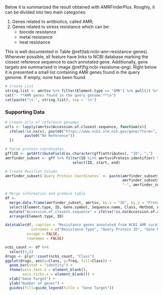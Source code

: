 
Below it is summarized the result obtained with AMRFinderPlus. Roughly, it can be divided into two main categories: 

1. Genes related to antibiotics, called AMR;
2. Genes related to stress resistance which can be:
    + biocide resistance
    + metal resistance
    + heat resistance

This is well documented in Table \@ref(tab:ncbi-amr-resistance-genes). Whenever possible, all feature have links to NCBI database marking the closest reference sequence to each annotated gene. Additionally, gene targets are summarised in image \@ref(fig:ncbi-resistome-png). Right below it is presented a small list containing AMR genes found in the query genome. If empty, none has been found.

```r
# Create List
string.list <- amrtsv %>% filter(Element.type == "AMR") %>% pull(2) %>% unique()
cat("- **AMR genes found in the query genome:**\n")
cat(paste("\t-", string.list), sep = '\n')
```

### Supporting Data

```r
# Create urls of reference genomes
urls <- lapply(amrtsv$Accession.of.closest.sequence, function(x){
  ifelse(!is.na(x), paste0("https://www.ncbi.nlm.nih.gov/gene/?term=", x),
         paste0("No Reference"))
  })

# Parse protein coordinates
gff$ID <- getAttributeField(as.character(gff$attributes), "ID", ";")
amrfinder_subset <- gff %>% filter(ID %in% amrtsv$Protein.identifier) %>%
                               select(ID, start, end)

# Create Position Column
amrfinder_subset$`Query Protein Coordinates` <- paste(amrfinder_subset$ID, ":",
                                                      amrfinder_subset$start,
                                                      "-", amrfinder_subset$end)

# Merge information and produce table
df <- 
  merge.data.frame(amrfinder_subset, amrtsv, by.x = "ID", by.y = "Protein.identifier", all.y = TRUE) %>%
  select(Element.type, ID, Gene.symbol, Sequence.name, Class, Method, Accession.of.closest.sequence, `Query Protein Coordinates`) %>%
  mutate("Accession.of.closest.sequence" = ifelse(!is.na(Accession.of.closest.sequence), cell_spec(Accession.of.closest.sequence, "html", link = urls), NA)) %>%
  arrange(Element.type, ID)

datatable(df, caption = "Resistance genes annotated from NCBI AMR curated database using AMRfinderplus",
            colnames = c("Resistance Type", "Query Protein ID", "Gene Name", "Product", "Target Drug Class", "Annotation Method", "Reference Sequence", "Genome Coordinates"),
          escape = FALSE,
          rownames = FALSE)
```

```r
ncbi_count <- df %>%
  select(3,5)
drugs <- plyr::count(ncbi_count, "Class")
ggplot(drugs, aes(x=Class, y=freq, fill=Class)) +
  geom_bar(stat = "identity") +
  theme(axis.text.x = element_blank(),
        axis.ticks.x = element_blank()) +
  xlab("Gene Target") +
  ylab("Number of genes") +
  guides(fill=guide_legend(title = "Gene Target"))
```
